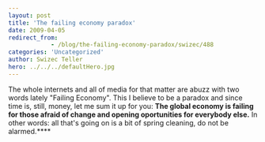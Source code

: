 ```yaml
---
layout: post
title: 'The failing economy paradox'
date: 2009-04-05
redirect_from: 
            - /blog/the-failing-economy-paradox/swizec/488
categories: 'Uncategorized'
author: Swizec Teller
hero: ../../../defaultHero.jpg
---
```

The whole internets and all of media for that matter are abuzz with two words lately "Failing Economy". This I believe to be a paradox and since time is, still, money, let me sum it up for you: **The global economy is failing for those afraid of change and opening oportunities for everybody else.** In other words: all that's going on is a bit of spring cleaning, do not be alarmed.****
